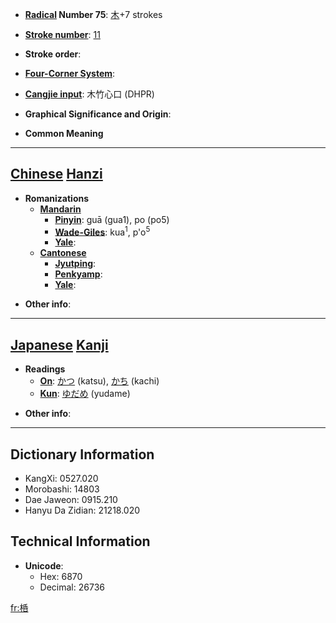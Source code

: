 * '''[[Wiktionary:Chinese radical index| Radical]] Number 75''': [[Wiktionary:Chinese radical index 木|木]]+7 strokes

* '''[[Wiktionary:Chinese total strokes index|Stroke number]]''': [[Wiktionary:Chinese total strokes index 11|11]]

* '''Stroke order''': 

* '''[[Wiktionary:Chinese four corner index|Four-Corner System]]''': 

* '''[[Wiktionary:Chinese Cangjie index|Cangjie input]]''': 木竹心口 (DHPR)

* '''Graphical Significance and Origin''': 

* '''Common Meaning'''

----

== [[Chinese]] [[Hanzi]] ==

* '''Romanizations'''
** '''[[Mandarin]]'''
*** '''[[Pinyin]]''': guā (gua1), po (po5)
*** '''[[Wade-Giles]]''': kua<sup>1</sup>, p'o<sup>5</sup>
*** '''[[Yale]]''': 
** '''[[Cantonese]]'''
*** '''[[Jyutping]]''':
*** '''[[Penkyamp]]''': 
*** '''[[Yale]]''': 

* '''Other info''': 

----

== [[Japanese]] [[Kanji]] ==

* '''Readings'''
** '''[[On]]''': [[かつ]] (katsu), [[かち]] (kachi)
** '''[[Kun]]''': [[ゆだめ]] (yudame)

* '''Other info''':  

----

== Dictionary Information ==

* KangXi: 0527.020
* Morobashi: 14803
* Dae Jaweon: 0915.210
* Hanyu Da Zidian: 21218.020

== Technical Information ==

* '''Unicode''':
** Hex: 6870
** Decimal: 26736

[[fr:桰]]
